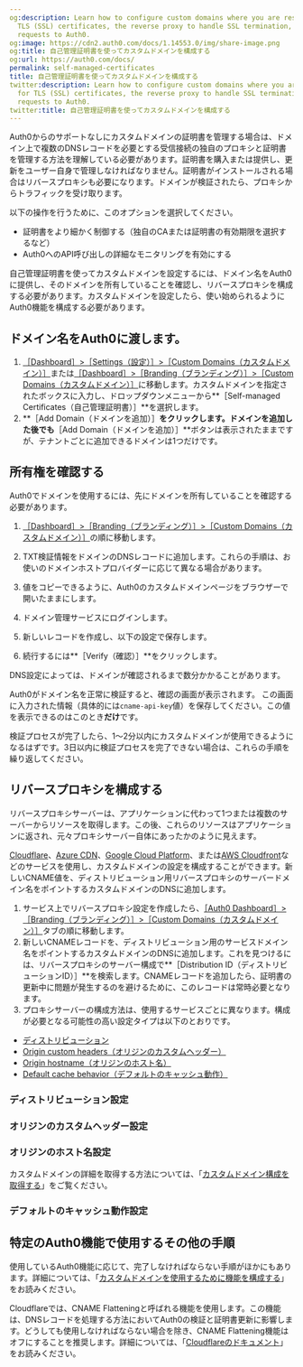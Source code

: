 ```yaml
---
og:description: Learn how to configure custom domains where you are responsible for
  TLS (SSL) certificates, the reverse proxy to handle SSL termination, and forwarding
  requests to Auth0.
og:image: https://cdn2.auth0.com/docs/1.14553.0/img/share-image.png
og:title: 自己管理証明書を使ってカスタムドメインを構成する
og:url: https://auth0.com/docs/
permalink: self-managed-certificates
title: 自己管理証明書を使ってカスタムドメインを構成する
twitter:description: Learn how to configure custom domains where you are responsible
  for TLS (SSL) certificates, the reverse proxy to handle SSL termination, and forwarding
  requests to Auth0.
twitter:title: 自己管理証明書を使ってカスタムドメインを構成する
---
```




Auth0からのサポートなしにカスタムドメインの証明書を管理する場合は、ドメイン上で複数のDNSレコードを必要とする受信接続の独自のプロキシと証明書を管理する方法を理解している必要があります。証明書を購入または提供し、更新をユーザー自身で管理しなければなりません。証明書がインストールされる場合はリバースプロキシも必要になります。ドメインが検証されたら、プロキシからトラフィックを受け取ります。

以下の操作を行うために、このオプションを選択してください。

* 証明書をより細かく制御する（独自のCAまたは証明書の有効期限を選択するなど）
* Auth0へのAPI呼び出しの詳細なモニタリングを有効にする

自己管理証明書を使ってカスタムドメインを設定するには、ドメイン名をAuth0に提供し、そのドメインを所有していることを確認し、リバースプロキシを構成する必要があります。カスタムドメインを設定したら、使い始められるようにAuth0機能を構成する必要があります。



## ドメイン名をAuth0に渡します。

1. [［Dashboard］>［Settings（設定）］>［Custom Domains（カスタムドメイン）］](%24%7Bmanage_url%7D/#/tenant/custom_domains)または[［Dashboard］>［Branding（ブランディング）］>［Custom Domains（カスタムドメイン）］](%24%7Bmanage_url%7D/#/custom_domains)に移動します。カスタムドメインを指定されたボックスに入力し、ドロップダウンメニューから**［Self-managed Certificates（自己管理証明書）］**を選択します。
2. **［Add Domain（ドメインを追加）］**をクリックします。ドメインを追加した後でも**［Add Domain（ドメインを追加）］**ボタンは表示されたままですが、テナントごとに追加できるドメインは1つだけです。

## 所有権を確認する

Auth0でドメインを使用するには、先にドメインを所有していることを確認する必要があります。

1. [［Dashboard］>［Branding（ブランディング）］>［Custom Domains（カスタムドメイン）］](%24%7Bmanage_url%7D/#/branding/custom_domains)の順に移動します。
2. TXT検証情報をドメインのDNSレコードに追加します。これらの手順は、お使いのドメインホストプロバイダーに応じて異なる場合があります。

1. 値をコピーできるように、Auth0のカスタムドメインページをブラウザーで開いたままにします。
2. ドメイン管理サービスにログインします。
3. 新しいレコードを作成し、以下の設定で保存します。
3. 続行するには**［Verify（確認）］**をクリックします。

DNS設定によっては、ドメインが確認されるまで数分かかることがあります。

Auth0がドメイン名を正常に検証すると、確認の画面が表示されます。
この画面に入力された情報（具体的には`cname-api-key`値）を保存してください。この値を表示できるのはこのとき**だけ**です。


検証プロセスが完了したら、1～2分以内にカスタムドメインが使用できるようになるはずです。3日以内に検証プロセスを完了できない場合は、これらの手順を繰り返してください。

## リバースプロキシを構成する

リバースプロキシサーバーは、アプリケーションに代わって1つまたは複数のサーバーからリソースを取得します。この後、これらのリソースはアプリケーションに返され、元々プロキシサーバー自体にあったかのように見えます。

[Cloudflare](/custom-domains/self-managed-certificates/configure-cloudflare-for-use-as-reverse-proxy)、[Azure CDN](/custom-domains/self-managed-certificates/configure-azure-cdn-for-use-as-reverse-proxy)、[Google Cloud Platform](/custom-domains/self-managed-certificates/configure-gcp-as-reverse-proxy)、または[AWS Cloudfront](/custom-domains/self-managed-certificates/configure-aws-cloudfront-for-use-as-reverse-proxy)などのサービスを使用し、カスタムドメインの設定を構成することができます。新しいCNAME値を、ディストリビューション用リバースプロキシのサーバードメイン名をポイントするカスタムドメインのDNSに追加します。

1. サービス上でリバースプロキシ設定を作成したら、[［Auth0 Dashboard］>［Branding（ブランディング）］>［Custom Domains（カスタムドメイン）］](%24%7Bmanage_url%7D/#/branding/custom_domains)タブの順に移動します。
2. 新しいCNAMEレコードを、ディストリビューション用のサービスドメイン名をポイントするカスタムドメインのDNSに追加します。これを見つけるには、リバースプロキシのサーバー構成で**［Distribution ID（ディストリビューションID）］**を検索します。CNAMEレコードを追加したら、証明書の更新中に問題が発生するのを避けるために、このレコードは常時必要となります。
3. プロキシサーバーの構成方法は、使用するサービスごとに異なります。構成が必要となる可能性の高い設定タイプは以下のとおりです。

* [ディストリビューション](#distribution-settings)
* [Origin custom headers（オリジンのカスタムヘッダー）](#origin-custom-header-settings)
* [Origin hostname（オリジンのホスト名）](#origin-hostname-settings)
* [Default cache behavior（デフォルトのキャッシュ動作）](#default-cache-behavior-settings)

### ディストリビューション設定



### オリジンのカスタムヘッダー設定



### オリジンのホスト名設定



カスタムドメインの詳細を取得する方法については、「[カスタムドメイン構成を取得する](https://auth0.com/docs/api/management/v2/custom-domains/get-custom-domains)」をご覧ください。

### デフォルトのキャッシュ動作設定



## 特定のAuth0機能で使用するその他の手順

使用しているAuth0機能に応じて、完了しなければならない手順がほかにもあります。詳細については、「[カスタムドメインを使用するために機能を構成する](/custom-domains/configure-features-to-use-custom-domains)」をお読みください。

Cloudflareでは、CNAME Flatteningと呼ばれる機能を使用します。この機能は、DNSレコードを処理する方法においてAuth0の検証と証明書更新に影響します。どうしても使用しなければならない場合を除き、CNAME Flattening機能はオフにすることを推奨します。詳細については、「[Cloudflareのドキュメント](https://support.cloudflare.com/hc/en-us/articles/200169056-Understand-and-configure-CNAME-Flattening)」をお読みください。